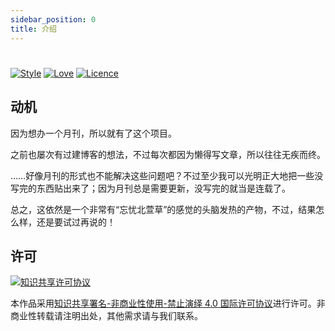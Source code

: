 ```yaml
---
sidebar_position: 0
title: 介绍
---
```


# <span display="none" />


<Intro latest="/category/2023年2月第5期" />

[![Style](https://img.shields.io/badge/Style-%E5%BF%98%E5%BF%A7%E5%8C%97%E8%90%B1%E8%8D%89-8e48ff)](https://github.com/Wybxc)
[![Love](https://img.shields.io/badge/Love-100%25!-ff69b4)](https://monthly.wybxc.cc)
[![Licence](https://img.shields.io/badge/Licence-CC%20BY--NC--ND%204.0-orange)](https://creativecommons.org/licenses/by-nc-nd/4.0/deed.zh-Hans)

## 动机

因为想办一个月刊，所以就有了这个项目。

之前也屡次有过建博客的想法，不过每次都因为懒得写文章，所以往往无疾而终。

……好像月刊的形式也不能解决这些问题吧？不过至少我可以光明正大地把一些没写完的东西贴出来了；因为月刊总是需要更新，没写完的就当是连载了。

总之，这依然是一个非常有“忘忧北萱草”的感觉的头脑发热的产物，不过，结果怎么样，还是要试过再说的！

## 许可

<a rel="license" href="http://creativecommons.org/licenses/by-nc-nd/4.0/">
  <img
    alt="知识共享许可协议"
    style={{ borderWidth: 0 }}
    src="https://i.creativecommons.org/l/by-nc-nd/4.0/88x31.png"
  />
</a>

本作品采用<a rel="license" href="http://creativecommons.org/licenses/by-nc-nd/4.0/">知识共享署名-非商业性使用-禁止演绎 4.0 国际许可协议</a>进行许可。非商业性转载请注明出处，其他需求请与我们联系。

